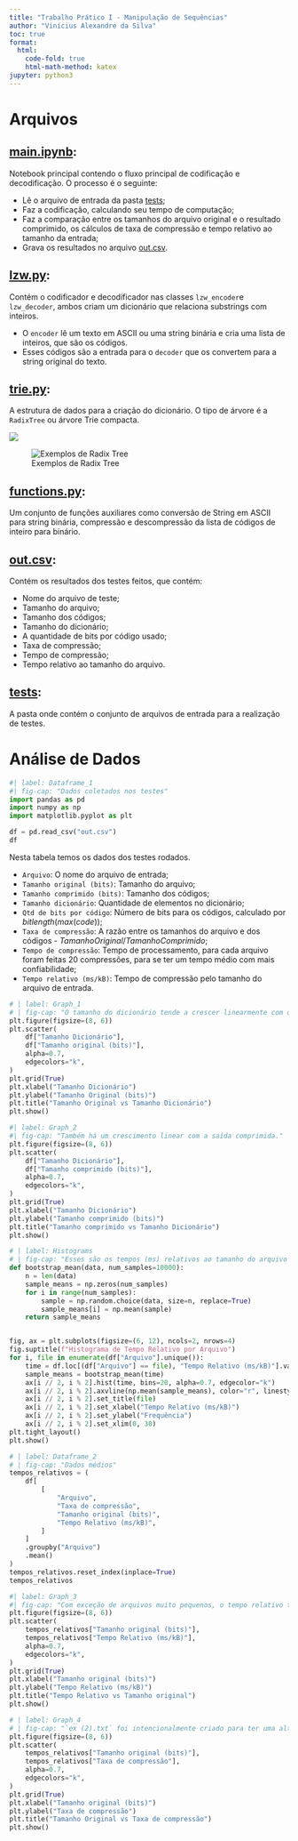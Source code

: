 ```yaml
---
title: "Trabalho Prático I - Manipulação de Sequências"
author: "Vinícius Alexandre da Silva"
toc: true
format: 
  html:
    code-fold: true
    html-math-method: katex
jupyter: python3
---
```


# Arquivos

## [main.ipynb](https://github.com/vasilva/TP1-Manipulacao-de-sequencias/blob/main/main.ipynb):
Notebook principal contendo o fluxo principal de codificação e decodificação. O processo é o seguinte:

* Lê o arquivo de entrada da pasta [tests](https://github.com/vasilva/TP1-Manipulacao-de-sequencias/tree/main/tests);
* Faz a codificação, calculando seu tempo de computação;
* Faz a comparação entre os tamanhos do arquivo original e o resultado comprimido, os cálculos de taxa de compressão e tempo relativo ao tamanho da entrada;
* Grava os resultados no arquivo [out.csv](https://github.com/vasilva/TP1-Manipulacao-de-sequencias/tree/main/out.csv).

## [lzw.py](https://github.com/vasilva/TP1-Manipulacao-de-sequencias/blob/main/lzw.py):
Contém o codificador e decodificador nas classes `lzw_encoder`e `lzw_decoder`, ambos criam um dicionário que relaciona substrings com inteiros.

* O `encoder` lê um texto em ASCII ou uma string binária e cria uma lista de inteiros, que são os códigos.
* Esses códigos são a entrada para o `decoder` que os convertem para a string original do texto.

## [trie.py](https://github.com/vasilva/TP1-Manipulacao-de-sequencias/blob/main/trie.py):
A estrutura de dados para a criação do dicionário. O tipo de árvore é a `RadixTree` ou árvore Trie compacta.

![](https://imgur.com/ydFCuZU)

![Exemplos de Radix Tree](https://imgur.com/HlML7fZ)

## [functions.py](https://github.com/vasilva/TP1-Manipulacao-de-sequencias/blob/main/Str_functions.py):
Um conjunto de funções auxiliares como conversão de String em ASCII para string binária, compressão e descompressão da lista de códigos de inteiro para binário.

## [out.csv](https://github.com/vasilva/TP1-Manipulacao-de-sequencias/tree/main/out.csv):
Contém os resultados dos testes feitos, que contém:

* Nome do arquivo de teste;
* Tamanho do arquivo;
* Tamanho dos códigos;
* Tamanho do dicionário;
* A quantidade de bits por código usado;
* Taxa de compressão;
* Tempo de compressão;
* Tempo relativo ao tamanho do arquivo.

## [tests](https://github.com/vasilva/TP1-Manipulacao-de-sequencias/tree/main/tests):
A pasta onde contém o conjunto de arquivos de entrada para a realização de testes.

# Análise de Dados

```python
#| label: Dataframe_1
#| fig-cap: "Dados coletados nos testes"
import pandas as pd
import numpy as np
import matplotlib.pyplot as plt

df = pd.read_csv("out.csv")
df
```
Nesta tabela temos os dados dos testes rodados.

* `Arquivo`: O nome do arquivo de entrada;
* `Tamanho original (bits)`: Tamanho do arquivo;
* `Tamanho comprimido (bits)`: Tamanho dos códigos;
* `Tamanho dicionário`: Quantidade de elementos no dicionário;
* `Qtd de bits por código`: Número de bits para os códigos, calculado por $bitlength(max(code))$;
* `Taxa de compressão`: A razão entre os tamanhos do arquivo e dos códigos - $Tamanho Original / Tamanho Comprimido$;
* `Tempo de compressão`: Tempo de processamento, para cada arquivo foram feitas 20 compressões, para se ter um tempo médio com mais confiabilidade;
* `Tempo relativo (ms/kB)`: Tempo de compressão pelo tamanho do arquivo de entrada.

```python
# | label: Graph_1
# | fig-cap: "O tamanho do dicionário tende a crescer linearmente com o tamanho do arquivo de entrada."
plt.figure(figsize=(8, 6))
plt.scatter(
    df["Tamanho Dicionário"],
    df["Tamanho original (bits)"],
    alpha=0.7,
    edgecolors="k",
)
plt.grid(True)
plt.xlabel("Tamanho Dicionário")
plt.ylabel("Tamanho Original (bits)")
plt.title("Tamanho Original vs Tamanho Dicionário")
plt.show()
```

```python
#| label: Graph_2
#| fig-cap: "Também há um crescimento linear com a saída comprimida."
plt.figure(figsize=(8, 6))
plt.scatter(
    df["Tamanho Dicionário"],
    df["Tamanho comprimido (bits)"],
    alpha=0.7,
    edgecolors="k",
)
plt.grid(True)
plt.xlabel("Tamanho Dicionário")
plt.ylabel("Tamanho comprimido (bits)")
plt.title("Tamanho comprimido vs Tamanho Dicionário")
plt.show()
```

```python
# | label: Histograms
# | fig-cap: "Esses são os tempos (ms) relativos ao tamanho do arquivo (kB), que tendem a serem consistentes, exceto alguns casos atípicos, que podem ser atribuídos a forma de medição do tempo."
def bootstrap_mean(data, num_samples=10000):
    n = len(data)
    sample_means = np.zeros(num_samples)
    for i in range(num_samples):
        sample = np.random.choice(data, size=n, replace=True)
        sample_means[i] = np.mean(sample)
    return sample_means


fig, ax = plt.subplots(figsize=(6, 12), ncols=2, nrows=4)
fig.suptitle(f"Histograma de Tempo Relativo por Arquivo")
for i, file in enumerate(df["Arquivo"].unique()):
    time = df.loc[(df["Arquivo"] == file), "Tempo Relativo (ms/kB)"].values
    sample_means = bootstrap_mean(time)
    ax[i // 2, i % 2].hist(time, bins=20, alpha=0.7, edgecolor="k")
    ax[i // 2, i % 2].axvline(np.mean(sample_means), color="r", linestyle="--")
    ax[i // 2, i % 2].set_title(file)
    ax[i // 2, i % 2].set_xlabel("Tempo Relativo (ms/kB)")
    ax[i // 2, i % 2].set_ylabel("Frequência")
    ax[i // 2, i % 2].set_xlim(0, 30)
plt.tight_layout()
plt.show()
```

```python
# | label: Dataframe_2
# | fig-cap: "Dados médios"
tempos_relativos = (
    df[
        [
            "Arquivo",
            "Taxa de compressão",
            "Tamanho original (bits)",
            "Tempo Relativo (ms/kB)",
        ]
    ]
    .groupby("Arquivo")
    .mean()
)
tempos_relativos.reset_index(inplace=True)
tempos_relativos
```

```python
#| label: Graph_3
#| fig-cap: "Com exceção de arquivos muito pequenos, o tempo relativo tende a ser constante com o tamanho do arquivo."
plt.figure(figsize=(8, 6))
plt.scatter(
    tempos_relativos["Tamanho original (bits)"],
    tempos_relativos["Tempo Relativo (ms/kB)"],
    alpha=0.7,
    edgecolors="k",
)
plt.grid(True)
plt.xlabel("Tamanho original (bits)")
plt.ylabel("Tempo Relativo (ms/kB)")
plt.title("Tempo Relativo vs Tamanho original")
plt.show()
```

```python
# | label: Graph_4
# | fig-cap: "`ex (2).txt` foi intencionalmente criado para ter uma alta taxa de compressão. `ex (1).txt` é um arquivo muito pequeno para ter compressão efetiva. Os outros arquivos têm uma taxa de compressão próxima de 2."
plt.figure(figsize=(8, 6))
plt.scatter(
    tempos_relativos["Tamanho original (bits)"],
    tempos_relativos["Taxa de compressão"],
    alpha=0.7,
    edgecolors="k",
)
plt.grid(True)
plt.xlabel("Tamanho original (bits)")
plt.ylabel("Taxa de compressão")
plt.title("Tamanho Original vs Taxa de compressão")
plt.show()
```